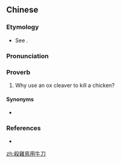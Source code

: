 {{also|杀鸡焉用牛刀}}
==Chinese==
{{zh-forms|s=杀鸡焉用牛刀|type=11112}}

===Etymology===
* See {{zh-l|割雞焉用牛刀}}.

===Pronunciation===
{{zh-pron
|m=shā jī yān yòng niúdāo
|cat=prov
}}

===Proverb===
{{zh-proverb}}

# Why use an ox cleaver to kill a chicken?
#: {{zh-x|除 此 之 外 有 時候 因 應 某 些 特殊 的 需求，製作 出 簡單 的 應用程式，應用程式 可能 只 會 執行 一次，或者 永遠 只 應付 一 種 需求，'''殺.雞.焉.用.牛刀'''，寫死 來 縮短 開發 的 時間，也 是 一 種 不錯 的 決策。|Besides this, there are times when one creates a simple application in order to meet a special requirement. Perhaps the application will only be run once, or will never doing anything else but that one task. In such cases, '''why use an ox cleaver to kill a chicken'''? In terms of shortening development time, [[w:hard coding|hard coding]] would not be a bad strategy.|ref='''2007:''' ''anon.'', ''[[w:Hard coding|Hard coding]]'' ([[:zh:w:寫死|寫死]])}}

====Synonyms====
* {{zh-l|割雞焉用牛刀}}

===References===
* {{cite-web|url=http://dict.revised.moe.edu.tw/index.html|title=殺雞焉用牛刀|work=Guoyu Cidian On-line Mandarin Dictionary</i> (國語辭典)|language=Mandarin|accessdate=2008-05-06}}

[[zh:殺雞焉用牛刀]]